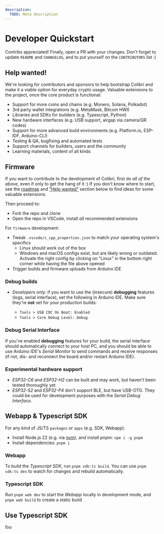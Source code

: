 ```yaml
---
description:
  TODO: Meta description
---
```


# Developer Quickstart

Contribs appreciated!
Finally, open a PR with your changes. Don't forget to update `README` and `CHANGELOG`, and to put yourself on the `CONTRIBUTORS` list :)

## Help wanted!

We're looking for contributors and sponsors to help bootstrap Colibri and make it a viable option for everyday crypto usage.
Valuable extensions to the project, once the core product is functional:

- Support for more coins and chains (e.g. Monero, Solana, Polkadot)
- 3rd party wallet integrations (e.g. MetaMask, Bitcoin HWI)
- Libraries and SDKs for builders (e.g. Typescript, Python)
- New hardware interfaces (e.g. USB support, airgap via camera/QR codes)
- Support for more advanced build environments (e.g. Platform.io, ESP-IDF, Arduino-CLI)
- Testing & QA, bugfixing and automated tests
- Support channels for builders, users and the community
- Learning materials, content of all kinds

## Firmware

If you want to contribute to the development of Colibri, first do _all of the above_, even if only to get the hang of it :) If you don't know where to start, see the [roadmap](https://github.com/xtools-at/colibri#development-roadmap) and ["Help wanted"](https://github.com/xtools-at/colibri#help-wanted) section below to find ideas for some valuable extensions.

Then proceed to:

- Fork the repo and clone
- Open the repo in VSCode, install _all_ recommended extensions

For `firmware` development:

- Tweak `.vscode/c_cpp_properties.json` to match your operating system's specifics
  - Linux should work out of the box
  - Windows and macOS configs exist, but are likely wrong or outdated. Activate the right config by clicking on "Linux" in the bottom right corner while having the file above opened
- Trigger builds and firmware uploads from Arduino IDE

### Debug builds

- _Developers only:_ if you want to use the (insecure) **debugging** features (logs, serial interface), set the following in Arduino IDE. Make sure they're **not** set for your production builds:

  - `Tools > USB CDC On Boot: Enabled`
  - `Tools > Core Debug Level: Debug`

### Debug Serial Interface

If you've enabled **debugging** features for your build, the serial interface should automatically connect to your host PC, and you should be able to use Arduino IDE's _Serial Monitor_ to send commands and receive responses (if not, dis- and reconnect the board and/or restart Arduino IDE).

### Experimental hardware support

- _ESP32-C6_ and _ESP32-H2_ can be built and may work, but haven't been tested thoroughly yet.
- _ESP32-S2_ and _ESP32-P4_ don't support BLE, but have USB-OTG. They could be used for development purposes with the _Serial Debug Interface_.

## Webapp & Typescript SDK

For any kind of JS/TS `packages` or `apps` (e.g. SDK, Webapp):

- Install Node.js 22 (e.g. via [nvm](https://github.com/nvm-sh/nvm)), and install _pnpm_: `npm i -g pnpm`
- Install dependencies: `pnpm i`

### Webapp

To build the _Typescript SDK_, run `pnpm sdk:ts build`. You can use `pnpm sdk:ts dev` to watch for changes and rebuild automatically.

### Typescript SDK

Run `pnpm web dev` to start the _Webapp_ locally in development mode, and `pnpm web build` to create a static build

## Use Typescript SDK

foo
